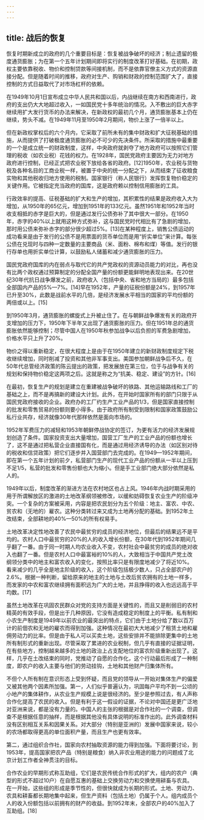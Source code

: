 ```yaml
---
---
---
```

title: 战后的恢复
---



恢复时期新成立的政府的几个重要目标是：恢复被战争破坏的经济；制止遗留的极度通货膨胀；为在第一个五年计划期间即将实行的制度改革打好基础。在初期，政权主要依靠税收、物价和控制贷款等间接机制，而不是依靠官僚主义方式的资源直接分配。但是随着时间的推移，政府对生产、购销和财政的控制范围扩大了，直接控制的方式日益取代了对市场杠杆的依赖。

在1949年10月1日宣布成立中华人民共和国以后，内战继续在南方和西南进行，政府的支出仍大大地超过收入，一如国民党十多年统治的情况。入不敷出的巨大赤字继续用扩大发行货币的办法来解决，在新政权的最初几个月，通货膨胀基本上仍在继续，势头不减。在1949年11月至1950年2月期间，物价上涨了一倍半以上。

但在新政权掌权后的六个月内，它采取了前所未有的集中财政和扩大征税基础的措施，从而提供了打破极度通货膨胀的必不可少的先决条件。所采取的措施中最重要的一个是成立统一的财政制度，这样，中央政府就剥夺了地方政府可以按照它们管理的税收（如农业税）花钱的权力。在1928年，国民党政府主要因为无力对地方政府进行控制，已经正式把农业税下放给各省的政府。[12]1950年，农业税与货物税及各种名目的工商业税一样，被置于中央的统一分配之下，从而结束了征收粮食实物和其他税收归地方使用的税制。国家银行（称人民银行）发挥恢复物价稳定的关键作用。它被指定充当政府的国库，这是政府赖以控制信用膨胀的工具。

行政效率的提高、征税基础的扩大和生产的增加，其积累性的结果是政府收入大为增加，从1950年的65亿元，增加到1951年的133亿元。虽然1951年和1952年当时收支相抵的赤字是巨大的，但是通过发行公债弥补了其中很大一部分。在1950年，赤字的40%以上就用这种方式弥补，这与国民党时代相比有了急剧的增加，那时用公债来弥补赤字的部分很少超过5%。[13]在某种程度上，销售公债运动的成功看来是由于发行的公债不是用票面的货币单位而是用“折实单位”来计算。每张公债在兑现时与四种一定数量的主要商品（米、面粉、棉布和煤）等值。发行的银行存单也用折实单位计算，以鼓励私人储蓄和减少通货膨胀的压力。

国民党政府国库的内在弱点与取代它的共产党政权的资源动员能力的对比，再也没有比两个政权通过预算制定的分配全国产量的份额更能鲜明地表现出来。在20世纪30年代抗日战争爆发之前，政府收入（包括中央、省和地方当局的）最多包括全部国内产品的5%—7%。[14]早在1952年，产量的征税份额是24%，到1957年已升至30%，此数是战前水平的几倍，是经济发展水平相当的国家的平均份额的两倍或以上。[15]

到1950年3月，通货膨胀的螺旋式上升被止住了。在与朝鲜战争爆发有关的政府开支增加的压力下，1950年下半年又出现了通货膨胀的压力。但在1951年总的通货膨胀依然能够控制；尽管中国人在1950年秋参加战争以后负担的军费急剧增加，价格水平只上升了20%。

物价之得以重新稳定，在很大程度上是由于在1950年建立的新财政制度规定下税收继续增加，同时削减了投资和其他非军事支出。美国参加朝鲜战争后不久，在50年代总管经济政策的陈云提出的政策，把发展放在第三位，位于与战争有关的规划和保持物价稳定这两项之后。这就是称之为“抗美、稳定、建设”的方针。[16]

在最初，恢复生产的规划是建立在重建被战争破坏的铁路、其他运输路线和工厂的基础之上，而不是再搞新的建设大计划。此外，在开始时国家所有的部门只限于从国民党政府接收的企业。政府办的工厂约生产工业产品的1/3，但是国家直接控制的批发和零售贸易的份额则要小得多。由于政府所有制受到限制和国家政策鼓励公私行业共存，经济就像30年代那样依然是面向市场的。

1952年军费压力的减轻和1953年朝鲜停战协定的签订，为更有活力的经济发展规划创造了条件。国家投资支出大量增加，国营工厂生产的工业产品的份额也增长了，这不是通过把私营企业直接国有化，而是通过用经济诱导的办法（如区别对待的税收和信贷政策）把它们逐步并入国营部门去完成的。在1949—1952年期间，即在第一个五年计划的前夕，私营部门生产的现代工业产品的份额从一半以上压到不足1/5，私营的批发和零售份额也大为缩小。但是手工业部门绝大部分依然是私人的。

1949年以后，制度改革的渐进方法在农村地区也占上风。1946年内战时期采用的用于所谓解放区的激进的土地改革纲领被修改，以缓和妨碍恢复农业生产的阶级冲突。一个复杂的方案被采用，内容是把农民划分为五个阶级：地主、富农、中农、贫农和（无地的）雇农。这种分类转过来又成为土地再分配的基础。到1952年土改结束，全部耕地的40%—50%的所有权易手。

土地改革决定性地改善了农民中最贫穷的成员的经济地位，但最后的结果远不是平均的。农村人口中最贫穷的20%的人的收入增长份额，在30年代到1952年期间几乎翻了一番。由于同一时期人均农业收入不变，农村社会中最贫穷的成员的绝对收入也翻了一番。但是农村人口中最富裕的10%的人，大致相当于中国共产党土改纲领分类中的地主和富农收入的变化，按照比率只是有限度地减少了将近10%。看来减少的几乎全是地主阶级的收入，这个阶级包括极少数人，只占全部农户的2.6%。根据一种判断，留给原来的地主的土地与土改后贫农拥有的土地一样多，而发家的中农和富农继续拥有面积远为广大的土地，并且挣得的收入也远远高于平均数。[17]

虽然土地改革在巩固农民群众对党的支持方面是关键性的，而且又是削弱旧的农村精英的有效手段，但是出于几种原因，它没有造成稳定的制度上的平衡。私有制和小农生产制度是1949年以前农业的最突出的特点，它们由于土地分给了数以百万计的前佃农和无地的雇农而得到加强。这种情况在最初大大地减少了租赁土地和雇佣劳动力的比率。但是由于私人可以买卖土地，这些安排并不能排除更集中的土地所有制形式的重新出现。尽管采取了累进的农业税制，但几乎有直接的证据证明，在有些地方，控制越来越多的土地的政治上占支配地位的富农阶级重新出现了。这样，几乎在土改结束的同时，党推动了自愿的合作化，这个行动最后形成了一种制度，即农户的收入主要与他们的劳动挂钩，土地和其他财产归集体所有。

不但个人所有制在意识形态上受到怀疑，而且党的领导从一开始对集体生产的偏爱又被其他两个因素所加强。第一，人们似乎普遍认为，巩固每户平均不到一公顷的小地产的集体耕作，从农业生产规模上说是很经济的。至少是参照过去，有人声称合作化提高了农民的收入。但是有利于这一假设的证据，不论对中国还是更广泛地对亚洲来说，都是没有力量的。中国人的主张的根据是对合作社的一个调查，但调查不是根据任意的抽样，而是根据其他没有具体说明的标准作出的。此外调查材料没有区别相互关系和因果关系。对大部分（特别是亚洲的）发展中国家来说，较小的农场都取得更高的单位面积产量，而且生产也更有效率。

第二，通过组织合作社，国家向农村抽取资源的能力得到加强。下面将要讨论，到1953年，提高国家把农产品（特别是粮食）纳入非农业用途的能力的问题成了北京计划工作者全神贯注的目标。

合作农业的早期形式称互助组，它们是农民传统合作形式的扩大，组内的农户（典型的形式不超过10户）在自愿互惠的基础上交换劳动力和交换使用耕畜与农具。在一开始，这些组的形成是季节性的，但很快就成为长期的形式。土地、劳动力、农具和耕畜都长期地集中起来，但生产资料（包括土地）仍属于个人。组内成员个人的收入份额包括以前拥有的财产的收益。到1952年末，全部农户的40%加入了互助组。[18]
